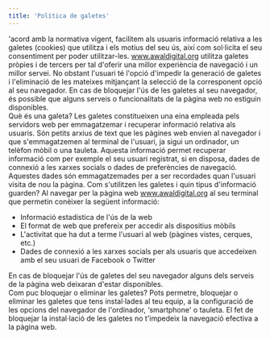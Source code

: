 ```yaml
---
title: 'Política de galetes'
---
```


'acord amb la normativa vigent, facilitem als usuaris informació relativa a les galetes (cookies) que utilitza i els motius del seu ús, així com sol·licita el seu consentiment per poder utilitzar-les. www.awaldigital.org utilitza galetes pròpies i de tercers per tal d'oferir una millor experiència de navegació i un millor servei. No obstant l'usuari té l'opció d'impedir la generació de galetes i l'eliminació de les mateixes mitjançant la selecció de la corresponent opció al seu navegador. En cas de bloquejar l'ús de les galetes al seu navegador, és possible que alguns serveis o funcionalitats de la pàgina web no estiguin disponibles.  
Què és una galeta? Les galetes constitueixen una eina empleada pels servidors web per emmagatzemar i recuperar informació relativa als usuaris. Són petits arxius de text que les pàgines web envien al navegador i que s'emmagatzemen al terminal de l'usuari, ja sigui un ordinador, un telèfon mòbil o una tauleta. Aquesta informació permet recuperar informació com per exemple el seu usuari registrat, si en disposa, dades de connexió a les xarxes socials o dades de preferències de navegació. Aquestes dades són emmagatzemades per a ser recordades quan l'usuari visita de nou la pàgina.
Com s'utilitzen les galetes i quin tipus d'informació guarden? Al navegar per la pàgina web www.awaldigital.org al seu terminal que permetin conèixer la següent informació:

-   Informació estadística de l'ús de la web
-   El format de web que prefereix per accedir als dispositius mòbils
-   L'activitat que ha dut a terme l'usuari al web (pàgines vistes, cerques, etc.)
-   Dades de connexió a les xarxes socials per als usuaris que accedeixen amb el seu usuari de Facebook o Twitter

En cas de bloquejar l'ús de galetes del seu navegador alguns dels serveis de la pàgina web deixaran d'estar disponibles.  
Com puc bloquejar o eliminar les galetes? Pots permetre, bloquejar o eliminar les galetes que tens instal·lades al teu equip, a la configuració de les opcions del navegador de l'ordinador, ‘smartphone' o tauleta. El fet de bloquejar la instal·lació de les galetes no t'impedeix la navegació efectiva a la pàgina web.
